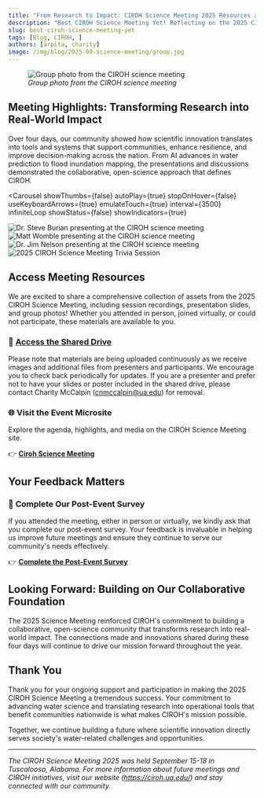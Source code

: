 ```yaml
---
title: "From Research to Impact: CIROH Science Meeting 2025 Resources and Reflections"
description: "Best CIROH Science Meeting Yet! Reflecting on the 2025 CIROH Science Meeting held September 15-18 in Tuscaloosa, Alabama. Access meeting resources, session recordings, and presentation slides while we celebrate four days of collaborative water science research and community building."
slug: best-ciroh-science-meeting-yet
tags: [Blog, CIROH, ]
authors: [arpita, charity]
image: /img/blog/2025-09-science-meeting/group.jpg
---
```



<figure style={{ textAlign: "center" }}>
  <img src={useBaseUrl("/img/blog/2025-09-science-meeting/group.jpg")} alt="Group photo from the CIROH science meeting" style={{ maxWidth: "100%" }} />
  <figcaption><em>Group photo from the CIROH science meeting</em></figcaption>
</figure>


## Meeting Highlights: Transforming Research into Real-World Impact

Over four days, our community showed how scientific innovation translates into tools and systems that support communities, enhance resilience, and improve decision-making across the nation. From AI advances in water prediction to flood inundation mapping, the presentations and discussions demonstrated the collaborative, open-science approach that defines CIROH.

<Carousel
  showThumbs={false}
  autoPlay={true}
  stopOnHover={false}
  useKeyboardArrows={true}
  emulateTouch={true}
  interval={3500}
  infiniteLoop
  showStatus={false}
  showIndicators={true}
  >
  <div style= {{ display: 'flex', justifyContent: 'center', alignItems: 'center' }}>
    <img src={useBaseUrl("/img/blog/2025-09-science-meeting/carousel_1.JPG")}
      style={{ width: 'auto', maxHeight: '500px', borderRadius: '8px', boxShadow: '0 4px 8px rgba(0, 0, 0, 0.1)' }}
      alt="Dr. Steve Burian presenting at the CIROH science meeting"
      />
  </div>
  <div style= {{ display: 'flex', justifyContent: 'center', alignItems: 'center' }}>
    <img src={useBaseUrl("/img/blog/2025-09-science-meeting/carousel_2.JPG")}
      style={{ width: 'auto', maxHeight: '500px', borderRadius: '8px', boxShadow: '0 4px 8px rgba(0, 0, 0, 0.1)' }}
      alt="Matt Womble presenting at the CIROH science meeting"
      />
  </div>
  <div style= {{ display: 'flex', justifyContent: 'center', alignItems: 'center' }}>
  <img src={useBaseUrl("/img/blog/2025-09-science-meeting/carousel_3.JPG")}
    style={{ width: 'auto', maxHeight: '500px', borderRadius: '8px', boxShadow: '0 4px 8px rgba(0, 0, 0, 0.1)' }}
    alt="Dr. Jim Nelson presenting at the CIROH science meeting"
    />
  </div>
   <div style= {{ display: 'flex', justifyContent: 'center', alignItems: 'center' }}>
  <img src={useBaseUrl("/img/blog/2025-09-science-meeting/carousel_4.jpeg")}
    style={{ width: 'auto', maxHeight: '500px', borderRadius: '8px', boxShadow: '0 4px 8px rgba(0, 0, 0, 0.1)' }}
    alt="2025 CIROH Science Meeting Trivia Session"
    />
  </div>
</Carousel>

## Access Meeting Resources

We are excited to share a comprehensive collection of assets from the 2025 CIROH Science Meeting, including session recordings, presentation slides, and group photos! Whether you attended in person, joined virtually, or could not participate, these materials are available to you.

### 🔗 **[Access the Shared Drive](https://drive.google.com/drive/folders/1xHsyHXXprXfwJTPsezk45R0GYQBzQ-qn)**

Please note that materials are being uploaded continuously as we receive images and additional files from presenters and participants. We encourage you to check back periodically for updates. If you are a presenter and prefer not to have your slides or poster included in the shared drive, please contact Charity McCalpin (cnmccalpin@ua.edu) for removal.

### 🌐 Visit the Event Microsite

Explore the agenda, highlights, and media on the CIROH Science Meeting site.

👉 **[Ciroh Science Meeting](https://cirohsciencemeeting.my.canva.site/)**

## Your Feedback Matters

### 📝 **Complete Our Post-Event Survey**

If you attended the meeting, either in person or virtually, we kindly ask that you complete our post-event survey. Your feedback is invaluable in helping us improve future meetings and ensure they continue to serve our community's needs effectively.

👉 **[Complete the Post-Event Survey](https://app.smartsheet.com/b/form/019952b37f2b717283879bd01f8da300)**

## Looking Forward: Building on Our Collaborative Foundation

The 2025 Science Meeting reinforced CIROH's commitment to building a collaborative, open-science community that transforms research into real-world impact. The connections made and innovations shared during these four days will continue to drive our mission forward throughout the year.

## Thank You

Thank you for your ongoing support and participation in making the 2025 CIROH Science Meeting a tremendous success. Your commitment to advancing water science and translating research into operational tools that benefit communities nationwide is what makes CIROH's mission possible.

Together, we continue building a future where scientific innovation directly serves society's water-related challenges and opportunities.

---

*The CIROH Science Meeting 2025 was held September 15-18 in Tuscaloosa, Alabama. For more information about future meetings and CIROH initiatives, visit our website (https://ciroh.ua.edu/) and stay connected with our community.*